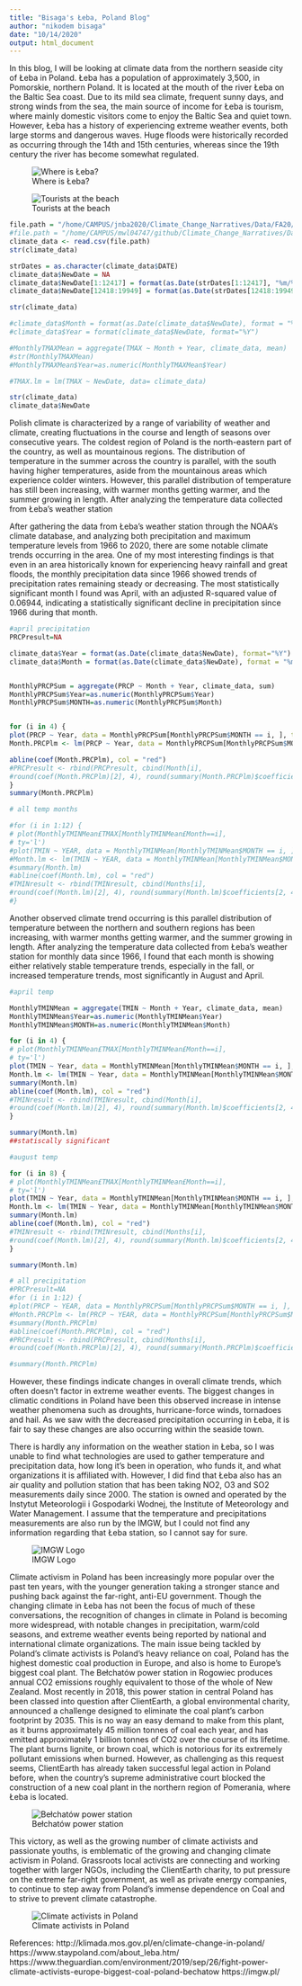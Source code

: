 ```yaml
---
title: "Bisaga's Łeba, Poland Blog"
author: "nikodem bisaga"
date: "10/14/2020"
output: html_document
---
```


In this blog, I will be looking at climate data from the northern seaside city of Łeba in Poland. Łeba has a population of approximately 3,500, in Pomorskie, northern Poland. It is located at the mouth of the river Łeba on the Baltic Sea coast. Due to its mild sea climate, frequent sunny days, and strong winds from the sea, the main source of income for Łeba is tourism, where mainly domestic visitors come to enjoy the Baltic Sea and quiet town. However, Łeba has a history of experiencing extreme weather events, both large storms and dangerous waves. Huge floods were historically recorded as occurring through the 14th and 15th centuries, whereas since the 19th century the river has become somewhat regulated. 

![Where is Łeba?](leba poland map.png)

![Tourists at the beach](leba beach.jpg)


```r
file.path = "/home/CAMPUS/jnba2020/Climate_Change_Narratives/Data/FA20/leba, poland data.csv"
#file.path = "/home/CAMPUS/mwl04747/github/Climate_Change_Narratives/Data/FA20/leba, poland data.csv"
climate_data <- read.csv(file.path)
str(climate_data)
```

```r

strDates = as.character(climate_data$DATE) 
climate_data$NewDate = NA
climate_data$NewDate[1:12417] = format(as.Date(strDates[1:12417], "%m/%d/%y"), "19%y-%m-%d") 
climate_data$NewDate[12418:19949] = format(as.Date(strDates[12418:19949], "%m/%d/%y"),"20%y-%m-%d")

str(climate_data)
```

```r
#climate_data$Month = format(as.Date(climate_data$NewDate), format = "%m")
#climate_data$Year = format(climate_data$NewDate, format="%Y")

#MonthlyTMAXMean = aggregate(TMAX ~ Month + Year, climate_data, mean)
#str(MonthlyTMAXMean)
#MonthlyTMAXMean$Year=as.numeric(MonthlyTMAXMean$Year)

#TMAX.lm = lm(TMAX ~ NewDate, data= climate_data)
```

```r
str(climate_data)
climate_data$NewDate
```


Polish climate is characterized by a range of variability of weather and climate, creating fluctuations in the course and length of seasons over consecutive years. The coldest region of Poland is the north-eastern part of the country, as well as mountainous regions. The distribution of temperature in the summer across the country is parallel, with the south having higher temperatures, aside from the mountainous areas which experience colder winters. However, this parallel distribution of temperature has still been increasing, with warmer months getting warmer, and the summer growing in length. After analyzing the temperature data collected from Łeba’s weather station

After gathering the data from Łeba’s weather station through the NOAA’s climate database, and analyzing both precipitation and maximum temperature levels from 1966 to 2020, there are some notable climate trends occurring in the area. One of my most interesting findings is that even in an area historically known for experiencing heavy rainfall and great floods, the monthly precipitation data since 1966 showed trends of precipitation rates remaining steady or decreasing. The most statistically significant month I found was April, with an adjusted R-squared value of 0.06944, indicating a statistically significant decline in precipitation since 1966 during that month. 

```r
#april precipitation 
PRCPresult=NA 

climate_data$Year = format(as.Date(climate_data$NewDate), format="%Y")
climate_data$Month = format(as.Date(climate_data$NewDate), format = "%m")


MonthlyPRCPSum = aggregate(PRCP ~ Month + Year, climate_data, sum)
MonthlyPRCPSum$Year=as.numeric(MonthlyPRCPSum$Year)
MonthlyPRCPSum$MONTH=as.numeric(MonthlyPRCPSum$Month)


for (i in 4) {
plot(PRCP ~ Year, data = MonthlyPRCPSum[MonthlyPRCPSum$MONTH == i, ], ty = "l", las = 1, xlim = c(1966, 2020), main = "April")
Month.PRCPlm <- lm(PRCP ~ Year, data = MonthlyPRCPSum[MonthlyPRCPSum$MONTH == i, ])

abline(coef(Month.PRCPlm), col = "red")
#PRCPresult <- rbind(PRCPresult, cbind(Month[i],
#round(coef(Month.PRCPlm)[2], 4), round(summary(Month.PRCPlm)$coefficients[2, 4], 4), round(summary(Month.PRCPlm)$r.squared,3)))
}
summary(Month.PRCPlm)

```

```r
# all temp months

#for (i in 1:12) {
# plot(MonthlyTMINMean£TMAX[MonthlyTMINMean£Month==i],
# ty='l')
#plot(TMIN ~ YEAR, data = MonthlyTMINMean[MonthlyTMINMean$MONTH == i, ], ty = "l", las = 1, xlim = c(1966, 2020), main = Months[i])
#Month.lm <- lm(TMIN ~ YEAR, data = MonthlyTMINMean[MonthlyTMINMean$MONTH == i, ])
#summary(Month.lm)
#abline(coef(Month.lm), col = "red")
#TMINresult <- rbind(TMINresult, cbind(Months[i],
#round(coef(Month.lm)[2], 4), round(summary(Month.lm)$coefficients[2, 4], 4), round(summary(Month.lm)$r.squared,3)))
#}
```

Another observed climate trend occurring is this parallel distribution of temperature between the northern and southern regions has been increasing, with warmer months getting warmer, and the summer growing in length. After analyzing the temperature data collected from Łeba’s weather station for monthly data since 1966, I found that each month is showing either relatively stable temperature trends, especially in the fall, or increased temperature trends, most significantly in August and April. 

```r
#april temp

MonthlyTMINMean = aggregate(TMIN ~ Month + Year, climate_data, mean)
MonthlyTMINMean$Year=as.numeric(MonthlyTMINMean$Year)
MonthlyTMINMean$MONTH=as.numeric(MonthlyTMINMean$Month)

for (i in 4) {
# plot(MonthlyTMINMean£TMAX[MonthlyTMINMean£Month==i],
# ty='l')
plot(TMIN ~ Year, data = MonthlyTMINMean[MonthlyTMINMean$MONTH == i, ], ty = "l", las = 1, xlim = c(1966, 2020), main = 'April')
Month.lm <- lm(TMIN ~ Year, data = MonthlyTMINMean[MonthlyTMINMean$MONTH == i, ])
summary(Month.lm)
abline(coef(Month.lm), col = "red")
#TMINresult <- rbind(TMINresult, cbind(Month[i],
#round(coef(Month.lm)[2], 4), round(summary(Month.lm)$coefficients[2, 4], 4), round(summary(Month.lm)$r.squared,3)))
}

summary(Month.lm)
##statiscally significant
```

```r
#august temp

for (i in 8) {
# plot(MonthlyTMINMean£TMAX[MonthlyTMINMean£Month==i],
# ty='l')
plot(TMIN ~ Year, data = MonthlyTMINMean[MonthlyTMINMean$MONTH == i, ], ty = "l", las = 1, xlim = c(1966, 2020), main = 'August')
Month.lm <- lm(TMIN ~ Year, data = MonthlyTMINMean[MonthlyTMINMean$MONTH == i, ])
summary(Month.lm)
abline(coef(Month.lm), col = "red")
#TMINresult <- rbind(TMINresult, cbind(Months[i],
#round(coef(Month.lm)[2], 4), round(summary(Month.lm)$coefficients[2, 4], 4), round(summary(Month.lm)$r.squared,3)))
}

summary(Month.lm)

```



```r
# all precipitation
#PRCPresult=NA 
#for (i in 1:12) {
#plot(PRCP ~ YEAR, data = MonthlyPRCPSum[MonthlyPRCPSum$MONTH == i, ], ty = "l", las = 1, xlim = c(1966, 2020), main = Months[i])
#Month.PRCPlm <- lm(PRCP ~ YEAR, data = MonthlyPRCPSum[MonthlyPRCPSum$MONTH == i, ])
#summary(Month.PRCPlm)
#abline(coef(Month.PRCPlm), col = "red")
#PRCPresult <- rbind(PRCPresult, cbind(Months[i],
#round(coef(Month.PRCPlm)[2], 4), round(summary(Month.PRCPlm)$coefficients[2, 4], 4), round(summary(Month.PRCPlm)$r.squared,3)))

#summary(Month.PRCPlm)

```

However, these findings indicate changes in overall climate trends, which often doesn’t factor in extreme weather events. The biggest changes in climatic conditions in Poland have been this observed increase in intense weather phenomena such as droughts, hurricane-force winds, tornadoes and hail. As we saw with the decreased precipitation occurring in Łeba, it is fair to say these changes are also occurring within the seaside town. 

There is hardly any information on the weather station in Łeba, so I was unable to find what technologies are used to gather temperature and precipitation data, how long it’s been in operation, who funds it, and what organizations it is affiliated with. However, I did find that Łeba also has an air quality and pollution station that has been taking NO2, O3 and SO2 measurements daily since 2000. The station is owned and operated by the Instytut Meteorologii i Gospodarki Wodnej, the Institute of Meteorology and Water Management. I assume that the temperature and precipitations measurements are also run by the IMGW, but I could not find any information regarding that Łeba station, so I cannot say for sure. 

![IMGW Logo](IMGWlogo.png)

Climate activism in Poland has been increasingly more popular over the past ten years, with the younger generation taking a stronger stance and pushing back against the far-right, anti-EU government. Though the changing climate in Łeba has not been the focus of much of these conversations, the recognition of changes in climate in Poland is becoming more widespread, with notable changes in precipitation, warm/cold seasons, and extreme weather events being reported by national and international climate organizations. 
The main issue being tackled by Poland’s climate activists is Poland’s heavy reliance on coal, Poland has the highest domestic coal production in Europe, and also is home to Europe’s biggest coal plant. The Bełchatów power station in Rogowiec produces annual CO2 emissions roughly equivalent to those of the whole of New Zealand. Most recently in 2018, this power station in central Poland has been classed into question after ClientEarth, a global environmental charity, announced a challenge designed to eliminate the coal plant’s carbon footprint by 2035. This is no way an easy demand to make from this plant, as it burns approximately 45 million tonnes of coal each year, and has emitted approximately 1 billion tonnes of CO2 over the course of its lifetime. The plant burns lignite, or brown coal, which is notorious for its extremely pollutant emissions when burned. However, as challenging as this request seems, ClientEarth has already taken successful legal action in Poland before, when the country’s supreme administrative court blocked the construction of a new coal plant in the northern region of Pomerania, where Łeba is located. 

![Bełchatów power station](coal plant.jpg)

This victory, as well as the growing number of climate activists and passionate youths, is emblematic of the growing and changing climate activism in Poland. Grassroots local activists are connecting and working together with larger NGOs, including the ClientEarth charity, to put pressure on the extreme far-right government, as well as private energy companies, to continue to step away from Poland’s immense dependence on Coal and to strive to prevent climate catastrophe. 

![Climate activists in Poland](polandclimateactivists.jpg)

References: 
http://klimada.mos.gov.pl/en/climate-change-in-poland/ 
https://www.staypoland.com/about_leba.htm/ 
https://www.theguardian.com/environment/2019/sep/26/fight-power-climate-activists-europe-biggest-coal-poland-bechatow 
https://imgw.pl/ 

